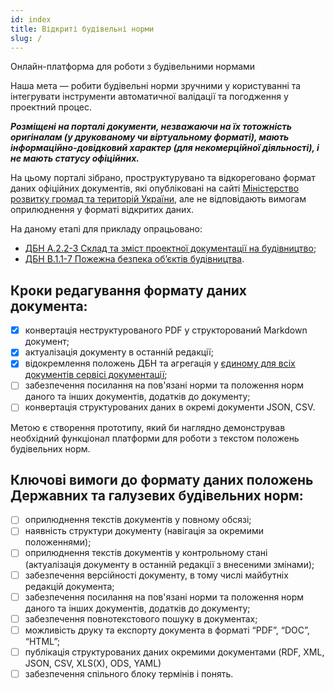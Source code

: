 ```yaml
---
id: index
title: Відкриті будівельні норми
slug: /
---
```


Онлайн-платформа для роботи з будівельними нормами

Наша мета — робити будівельні норми зручними у користуванні та інтегрувати інструменти автоматичної валідації та погодження у проектний процес.

**_Розміщені на порталі документи, незважаючи на їх тотожність оригіналам (у друкованому чи віртуальному форматі), мають інформаційно-довідковий характер (для некомерційної діяльності), і не мають статусу офіційних._**

На цьому порталі зібрано, проструктурувано та відкореговано формат даних офіційних документів, які опубліковані на сайті [Міністерство розвитку громад та територій України](https://www.minregion.gov.ua/napryamki-diyalnosti/building/tech-reg/normuvannia/derzhavni-ta-galuzevi-budivelni-normi/), але не відповідають вимогам оприлюднення у форматі відкритих даних.

На даному етапі для прикладу опрацьовано:
- [ДБН A.2.2-3 Склад та зміст проектної документації на будівництво](../docs/dbn-a-2-2-3/doc/index);
- [ДБН В.1.1-7 Пожежна безпека об’єктів будівництва](../docs/dbn-v-1-1-7/doc/index).

## Кроки редагування формату даних документа:
- [x] конвертація неструктурованого PDF у структорований Markdown документ;
- [x] актуалізація документу в останній редакції;
- [x] відокремлення положень ДБН та агрегація у [єдиному для всіх документів сервісі документації](https://github.com/opncds/open-codes);
- [ ] забезпечення посилання на пов'язані норми та положення норм даного та інших документів, додатків до документу;
- [ ] конвертація структурованих даних в окремі документи JSON, CSV.

Метою є створення прототипу, який би наглядно демонстрував необхідний функціонал платформи для роботи з текстом положень будівельних норм.

## Ключові вимоги до формату даних положень Державних та галузевих будівельних норм:
- [ ] оприлюднення текстів документів у повному обсязі;
- [ ] наявність структури документу (навігація за окремими положеннями);
- [ ] оприлюднення текстів документів у контрольному стані (актуалізація документу в останній редакції з внесеними змінами);
- [ ] забезпечення версійності документу, в тому числі майбутніх редакцій документа;
- [ ] забезпечення посилання на пов'язані норми та положення норм даного та інших документів, додатків до документу;
- [ ] забезпечення повнотекстового пошуку в документах;
- [ ] можливість друку та експорту документа в форматі “PDF”, “DOC”, “HTML”;
- [ ] публікація структурованих даних окремими документами (RDF, XML, JSON, CSV, XLS(X), ODS, YAML)
- [ ] забезпечення спільного блоку термінів і понять.
